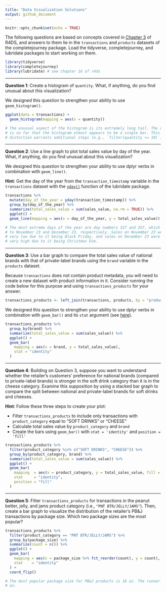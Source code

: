 ```yaml
---
title: "Data Visualization Solutions"
output: github_document
---
```


```r
knitr::opts_chunk$set(echo = TRUE)
```

The following questions are based on concepts covered in [Chapter 3][chapter 3]
of R4DS, and answers to them lie in the `transactions` and `products` datasets
of the completejourney package. Load the tidyverse, completejourney, and
lubridate packages to start working on them.

```r
library(tidyverse)
library(completejourney)
library(lubridate) # see chapter 16 of r4ds
```

---

**Question 1**: Create a histogram of `quantity`. What, if anything, do you find
unusual about this visualization?

We designed this question to strengthen your ability to use `geom_histogram()`.

```r
ggplot(data = transactions) + 
  geom_histogram(mapping = aes(x = quantity))

# The unusual aspect of the histogram is its extremely long tail. The distance
# is so far that the histogram almost appears to be a single bar. This
# distortion warrants additional steps (e.g., `filter(quantity <= 10)`).
```

---

**Question 2**: Use a line graph to plot total sales value by day of the year.
What, if anything, do you find unusual about this visualization?

We designed this question to strengthen your ability to use dplyr verbs in
combination with `geom_line()`.

**Hint**: Get the day of the year from the `transaction_timestamp` variable in
the `transactions` dataset with the [`yday()`][16.3] function of the lubridate
package.

```r
transactions %>% 
  mutate(day_of_the_year = yday(transaction_timestamp)) %>% 
  group_by(day_of_the_year) %>% 
  summarize(total_sales_value = sum(sales_value, na.rm = TRUE)) %>%
  ggplot() + 
  geom_line(mapping = aes(x = day_of_the_year, y = total_sales_value))

# The most extreme days of the year are day numbers 327 and 357, which translate
# to November 23 and December 23, respectively. Sales on November 23 were likely
# very low due to it being Black Friday, and sales on December 23 were likely
# very high due to it being Christmas Eve.
```

---

**Question 3**: Use a bar graph to compare the total sales value of national
brands with that of private-label brands using the `brand` variable in the
`products` dataset.

Because `transactions` does not contain product metadata, you will need to
create a new dataset with product information in it. Consider running the code
below for this purpose and using `transactions_products` for your answer.

```r
transactions_products <- left_join(transactions, products, by = "product_id")
```

We designed this question to strengthen your ability to use dplyr verbs in
combination with `geom_bar()` and its `stat` argument (see [here][3.7]).

```r
transactions_products %>%
  group_by(brand) %>%
  summarize(total_sales_value = sum(sales_value)) %>%
  ggplot() + 
  geom_bar(
    mapping = aes(x = brand, y = total_sales_value), 
    stat = "identity"
  )
```

---

**Question 4**: Building on Question 3, suppose you want to understand whether
the retailer's customers' preference for national brands (compared to
private-label brands) is stronger in the soft drink category than it is in the
cheese category. Examine this supposition by using a stacked bar graph to
compare the split between national and private-label brands for soft drinks and
cheeses.

**Hint**: Follow these three steps to create your plot: 

 - Filter `transactions_products` to include only transactions with
 `product_category` equal to "SOFT DRINKS" or "CHEESE"
 - Calculate total sales value by `product_category` and `brand`
 - Create the bars using `geom_bar()` with `stat = 'identity'` and `position =
 'fill'`

```r
transactions_products %>%
  filter(product_category %in% c("SOFT DRINKS", "CHEESE")) %>%
  group_by(product_category, brand) %>%
  summarize(total_sales_value = sum(sales_value)) %>%
  ggplot() + 
  geom_bar(
    mapping  = aes(x = product_category, y = total_sales_value, fill = brand), 
    stat     = "identity", 
    position = "fill"
  )
```

---

**Question 5**: Filter `transactions_products` for transactions in the peanut better, jelly, and jams product category (i.e., `"PNT BTR/JELLY/JAMS"`). Then, create a bar graph to visualize the distribution of the retailer's PB\&J transactions by package size. Which two package sizes are the most popular?

```r
transactions_products %>% 
  filter(product_category == "PNT BTR/JELLY/JAMS") %>% 
  group_by(package_size) %>% 
  summarize(count = n()) %>% 
  ggplot() + 
  geom_bar(
    mapping = aes(x = package_size %>% fct_reorder(count), y = count), 
    stat    = "identity"
  ) +
  coord_flip()

# The most popular package size for PB&J products is 18 oz. The runner-up is 32
# oz.
```

[3.7]: https://r4ds.had.co.nz/data-visualisation.html#statistical-transformations
[16.3]: https://r4ds.had.co.nz/dates-and-times.html#date-time-components
[chapter 3]: http://r4ds.had.co.nz/data-visualisation.html